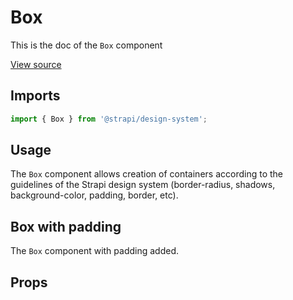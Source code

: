 

<Meta of={BoxStories} />

# Box

This is the doc of the `Box` component

[View source](https://github.com/strapi/design-system/tree/main/packages/strapi-design-system/src/Box)

## Imports

```js
import { Box } from '@strapi/design-system';
```

## Usage

The `Box` component allows creation of containers according to the guidelines of the Strapi design system
(border-radius, shadows, background-color, padding, border, etc).

<Canvas of={BoxStories.Base} />

## Box with padding

The `Box` component with padding added.

<Canvas of={BoxStories.ResponsiveSpaces} />

## Props

<ArgsTable of={Box} />

